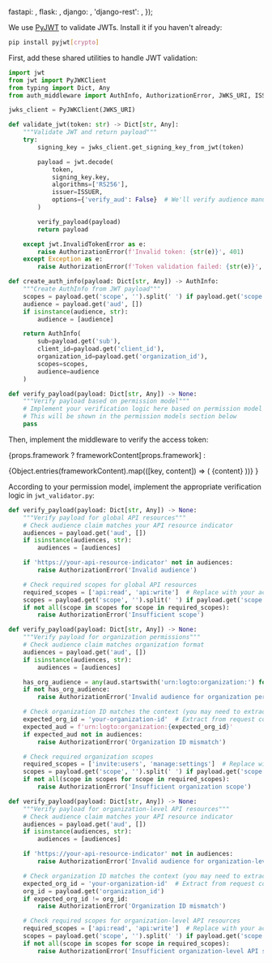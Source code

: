 

  fastapi: <FastApiValidation />,
  flask: <FlaskValidation />,
  django: <DjangoValidation />,
  'django-rest': <DjangoRestValidation />,
});

We use [PyJWT](https://github.com/jpadilla/pyjwt) to validate JWTs. Install it if you haven't already:

```bash
pip install pyjwt[crypto]
```

First, add these shared utilities to handle JWT validation:

```py title="jwt_validator.py"
import jwt
from jwt import PyJWKClient
from typing import Dict, Any
from auth_middleware import AuthInfo, AuthorizationError, JWKS_URI, ISSUER

jwks_client = PyJWKClient(JWKS_URI)

def validate_jwt(token: str) -> Dict[str, Any]:
    """Validate JWT and return payload"""
    try:
        signing_key = jwks_client.get_signing_key_from_jwt(token)

        payload = jwt.decode(
            token,
            signing_key.key,
            algorithms=['RS256'],
            issuer=ISSUER,
            options={'verify_aud': False}  # We'll verify audience manually
        )

        verify_payload(payload)
        return payload

    except jwt.InvalidTokenError as e:
        raise AuthorizationError(f'Invalid token: {str(e)}', 401)
    except Exception as e:
        raise AuthorizationError(f'Token validation failed: {str(e)}', 401)

def create_auth_info(payload: Dict[str, Any]) -> AuthInfo:
    """Create AuthInfo from JWT payload"""
    scopes = payload.get('scope', '').split(' ') if payload.get('scope') else []
    audience = payload.get('aud', [])
    if isinstance(audience, str):
        audience = [audience]

    return AuthInfo(
        sub=payload.get('sub'),
        client_id=payload.get('client_id'),
        organization_id=payload.get('organization_id'),
        scopes=scopes,
        audience=audience
    )

def verify_payload(payload: Dict[str, Any]) -> None:
    """Verify payload based on permission model"""
    # Implement your verification logic here based on permission model
    # This will be shown in the permission models section below
    pass
```

Then, implement the middleware to verify the access token:

{props.framework
? frameworkContent[props.framework]
:

<Tabs groupId="api-framework">
  {Object.entries(frameworkContent).map(([key, content]) => (
    <TabItem key={key} value={key} label={getFrameworkName(key)}>
      {content}
    </TabItem>
  ))}
</Tabs>
}

According to your permission model, implement the appropriate verification logic in `jwt_validator.py`:

<Tabs groupId="permission-models">
<TabItem value="global-api-resources" label="Global API resources">

```py title="jwt_validator.py"
def verify_payload(payload: Dict[str, Any]) -> None:
    """Verify payload for global API resources"""
    # Check audience claim matches your API resource indicator
    audiences = payload.get('aud', [])
    if isinstance(audiences, str):
        audiences = [audiences]

    if 'https://your-api-resource-indicator' not in audiences:
        raise AuthorizationError('Invalid audience')

    # Check required scopes for global API resources
    required_scopes = ['api:read', 'api:write']  # Replace with your actual required scopes
    scopes = payload.get('scope', '').split(' ') if payload.get('scope') else []
    if not all(scope in scopes for scope in required_scopes):
        raise AuthorizationError('Insufficient scope')
```

</TabItem>
<TabItem value="organization-permissions" label="Organization (non-API) permissions">

```py title="jwt_validator.py"
def verify_payload(payload: Dict[str, Any]) -> None:
    """Verify payload for organization permissions"""
    # Check audience claim matches organization format
    audiences = payload.get('aud', [])
    if isinstance(audiences, str):
        audiences = [audiences]

    has_org_audience = any(aud.startswith('urn:logto:organization:') for aud in audiences)
    if not has_org_audience:
        raise AuthorizationError('Invalid audience for organization permissions')

    # Check organization ID matches the context (you may need to extract this from request context)
    expected_org_id = 'your-organization-id'  # Extract from request context
    expected_aud = f'urn:logto:organization:{expected_org_id}'
    if expected_aud not in audiences:
        raise AuthorizationError('Organization ID mismatch')

    # Check required organization scopes
    required_scopes = ['invite:users', 'manage:settings']  # Replace with your actual required scopes
    scopes = payload.get('scope', '').split(' ') if payload.get('scope') else []
    if not all(scope in scopes for scope in required_scopes):
        raise AuthorizationError('Insufficient organization scope')
```

</TabItem>
<TabItem value="organization-level-api-resources" label="Organization-level API resources">

```py title="jwt_validator.py"
def verify_payload(payload: Dict[str, Any]) -> None:
    """Verify payload for organization-level API resources"""
    # Check audience claim matches your API resource indicator
    audiences = payload.get('aud', [])
    if isinstance(audiences, str):
        audiences = [audiences]

    if 'https://your-api-resource-indicator' not in audiences:
        raise AuthorizationError('Invalid audience for organization-level API resources')

    # Check organization ID matches the context (you may need to extract this from request context)
    expected_org_id = 'your-organization-id'  # Extract from request context
    org_id = payload.get('organization_id')
    if expected_org_id != org_id:
        raise AuthorizationError('Organization ID mismatch')

    # Check required scopes for organization-level API resources
    required_scopes = ['api:read', 'api:write']  # Replace with your actual required scopes
    scopes = payload.get('scope', '').split(' ') if payload.get('scope') else []
    if not all(scope in scopes for scope in required_scopes):
        raise AuthorizationError('Insufficient organization-level API scopes')
```

</TabItem>
</Tabs>
